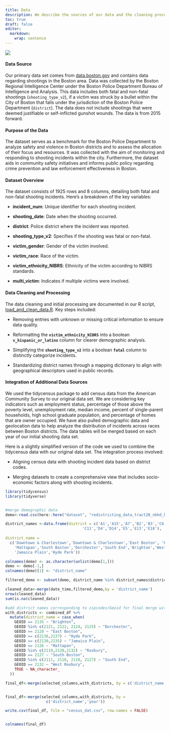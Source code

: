 ```yaml
---
title: Data
description: We describe the sources of our data and the cleaning process.
toc: true
draft: false
editor: 
  markdown: 
    wrap: sentence
---
```


![](images/data.webp)

#### **Data Source** 

Our primary data set comes from [data.boston.gov](https://data.boston.gov/dataset/shootings/resource/73c7e069-701f-4910-986d-b950f46c91a1?inner_span=True) and contains data regarding shootings in the Boston area.
Data was collected by the Boston Regional Intelligence Center under the Boston Police Department Bureau of Intelligence and Analysis.
This data includes both fatal and non-fatal shootings (`shooting_type_v2`), if a victim was struck by a bullet within the City of Boston that falls under the jurisdiction of the Boston Police Department (`district`).
The data does not include shootings that were deemed justifiable or self-inflicted gunshot wounds.
The data is from 2015 forward.

#### **Purpose of the Data**

The dataset serves as a benchmark for the Boston Police Department to analyze safety and violence in Boston districts and to assess the allocation of their focus and resources.
It was collected with the aim of monitoring and responding to shooting incidents within the city.
Furthermore, the dataset aids in community safety initiatives and informs public policy regarding crime prevention and law enforcement effectiveness in Boston.

#### **Dataset Overview**

The dataset consists of 1925 rows and 8 columns, detailing both fatal and non-fatal shooting incidents.
Here’s a breakdown of the key variables:

-   **incident_num**: Unique identifier for each shooting incident.

-   **shooting_date**: Date when the shooting occurred.

-   **district**: Police district where the incident was reported.

-   **shooting_type_v2**: Specifies if the shooting was fatal or non-fatal.

-   **victim_gender**: Gender of the victim involved.

-   **victim_race**: Race of the victim.

-   **victim_ethnicity_NIBRS**: Ethnicity of the victim according to NIBRS standards.

-   **multi_victim**: Indicates if multiple victims were involved.

#### **Data Cleaning and Processing**

The data cleaning and initial processing are documented in our R script, [load_and_clean_data.R](/scripts/load_and_clean_data.R).
Key steps included:

-   Removing entries with unknown or missing critical information to ensure data quality.

-   Reformatting the **`victim_ethnicity_NIBRS`** into a boolean **`v_hispanic_or_latinx`** column for clearer demographic analysis.

-   Simplifying the **`shooting_type_v2`** into a boolean **`fatal`** column to distinctly categorize incidents.

-   Standardizing district names through a mapping dictionary to align with geographical descriptors used in public records.

#### **Integration of Additional Data Sources**

We used the tidycensus package to add census data from the American Community Survey to our original data set.
We are considering key indicators such as employment status, percentage of those above the poverty level, unemployment rate, median income, percent of single-parent households, high school graduate population, and percentage of homes that are owner occupied.
We have also pulled demographic data and geolocation data to help analyze the distribution of incidents across races between Boston districts.
The data tables will be merged based on each year of our initial shooting data set.

Here is a slightly simplified version of the code we used to combine the tidycensus data with our original data set.
The integration process involved:

-   Aligning census data with shooting incident data based on district codes.

-   Merging datasets to create a comprehensive view that includes socio-economic factors along with shooting incidents.

```r
library(tidycensus)
library(tidyverse)


#merge demographic data 
demo<-read.csv(here::here("dataset", "redistricting_data_tract20_nbhd_hhpopsize_ab-1.csv"))

district_names <-data.frame(district = c('A1','A15','A7','B2','B3','C6',
                                  'C11','D4','D14','E5','E13','E18'),
                            
district_name = 
  c('Downtown & Charlestown','Downtown & Charlestown','East Boston', 'Roxbury',
    'Mattapan','South Boston','Dorchester','South End','Brighton','West Roxbury',
    'Jamaica Plain','Hyde Park'))

colnames(demo) <- as.character(unlist(demo[1,]))
demo <- demo[-1,]
colnames(demo)[1] <- "district_name"

filtered_demo <- subset(demo, district_name %in% district_names$district_name)

cleaned_data<-merge(date_time,filtered_demo,by = 'district_name')
nrow(cleaned_data)
sum(is.na(cleaned_data))

#add district names corresponding to zipcodes/Geoid for final merge with original dataset
with_districts <- combined_df %>%
  mutate(district_name = case_when(
    GEOID == 2135 ~ "Brighton",
    GEOID %in% c(2121, 2122, 2124, 2125) ~ "Dorchester",
    GEOID == 2128 ~ "East Boston",
    GEOID == c(2136,2137) ~ "Hyde Park",
    GEOID == c(2130,2135) ~ "Jamaica Plain",
    GEOID == 2126 ~ "Mattapan",
    GEOID %in% c(2119,2120,2132) ~ "Roxbury",
    GEOID == 2127 ~ "South Boston",
    GEOID %in% c(2111, 2116, 2118, 2127) ~ "South End",
    GEOID == 2132 ~ "West Roxbury",
    TRUE ~ NA_character_
  ))

final_df<-merge(selected_columns,with_districts, by = c('district_name','year'))


final_df<-merge(selected_columns,with_districts, by =
                  c('district_name','year'))

write.csv(final_df, file = "census_dat.csv", row.names = FALSE)


colnames(final_df)

```
